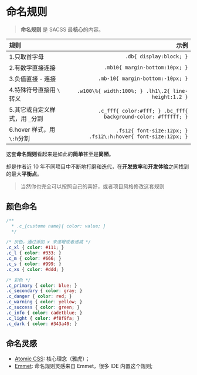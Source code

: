 # 命名规则

> **命名规则** 是 SACSS 最**核心**的内容。

|规则|示例|
|:----|----:|
|1.只取首字母|`.db{ display:block; }`|
|2.有数字直接连接|`.mb10{ margin-bottom:10px; }`|
|3.负值直接 `-` 连接|`.mb-10{ margin-bottom:-10px; }`|
|4.特殊符号直接用 `\` 转义|`.w100\%{ width:100%; } .lh1\.2{ line-height:1.2 }`|
|5.其它或自定义样式，用 `_`分割| `.c_fff{ color:#fff; } .bc_fff{ background-color: #ffffff; }` |
|6.hover 样式，用 `\:h`分割| `.fs12{ font-size:12px; } .fs12\:h:hover{ font-size:12px; }` |

这套**命名规则**看起来是如此的**简单**甚至是**简陋**。

却是作者近 10 年不同项目中不断地打磨和迭代，在**开发效率**和**开发体验**之间找到的最大**平衡点**。

> 当然你也完全可以按照自己的喜好，或者项目风格修改这套规则

## 颜色命名

```css
/**
  * .c_{custome name}{ color: value; }
  */

/* 灰色，通过添加 x 来递增或者递减 */
.c_xl { color: #111; }
.c_l { color: #333; }
.c_m { color: #666; }
.c_s { color: #999; }
.c_xs { color: #ddd; }

/* 彩色 */
.c_primary { color: blue; }
.c_secondary { color: gray; }
.c_danger { color: red; }
.c_warning { color: yellow; }
.c_success { color: green; }
.c_info { color: cadetblue; }
.c_light { color: #f8f9fa; }
.c_dark { color: #343a40; }
```

## 命名灵感

- [Atomic CSS](https://acss.io/): 核心理念（雅虎）；
- [Emmet](https://www.emmet.io/): 命名规则灵感来自 Emmet，很多 IDE 内置这个规则;



